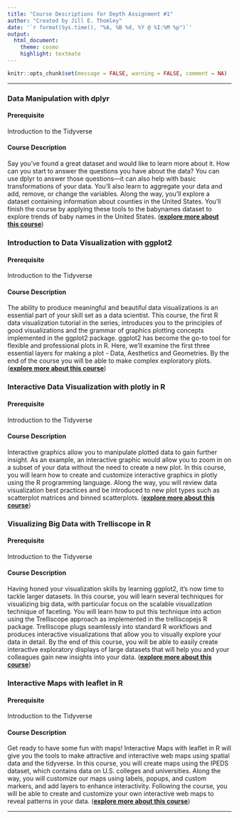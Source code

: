 ```yaml
---
title: "Course Descriptions for Depth Assignment #1"
author: "Created by Jill E. Thomley"
date: '`r format(Sys.time(), "%A, %B %d, %Y @ %I:%M %p")`'
output: 
  html_document: 
    theme: cosmo
    highlight: textmate
---
```


```r
knitr::opts_chunk$set(message = FALSE, warning = FALSE, comment = NA)
```

<hr>

### **Data Manipulation with dplyr**

#### **Prerequisite**

Introduction to the Tidyverse

#### **Course Description**

Say you've found a great dataset and would like to learn more about it. How can you start to answer the questions you have about the data? You can use dplyr to answer those questions—it can also help with basic transformations of your data. You'll also learn to aggregate your data and add, remove, or change the variables. Along the way, you'll explore a dataset containing information about counties in the United States. You'll finish the course by applying these tools to the babynames dataset to explore trends of baby names in the United States. ([**explore more about this course**](https://learn.datacamp.com/courses/data-manipulation-with-dplyr))


### **Introduction to Data Visualization with ggplot2**

#### **Prerequisite**

Introduction to the Tidyverse

#### **Course Description**

The ability to produce meaningful and beautiful data visualizations is an essential part of your skill set as a data scientist. This course, the first R data visualization tutorial in the series, introduces you to the principles of good visualizations and the grammar of graphics plotting concepts implemented in the ggplot2 package. ggplot2 has become the go-to tool for flexible and professional plots in R. Here, we’ll examine the first three essential layers for making a plot - Data, Aesthetics and Geometries. By the end of the course you will be able to make complex exploratory plots. ([**explore more about this course**](https://learn.datacamp.com/courses/introduction-to-data-visualization-with-ggplot2))


### **Interactive Data Visualization with plotly in R**

#### **Prerequisite**

Introduction to the Tidyverse

#### **Course Description**

Interactive graphics allow you to manipulate plotted data to gain further insight. As an example, an interactive graphic would allow you to zoom in on a subset of your data without the need to create a new plot. In this course, you will learn how to create and customize interactive graphics in plotly using the R programming language. Along the way, you will review data visualization best practices and be introduced to new plot types such as scatterplot matrices and binned scatterplots. ([**explore more about this course**](https://learn.datacamp.com/courses/interactive-data-visualization-with-plotly-in-r))


### **Visualizing Big Data with Trelliscope in R**

#### **Prerequisite**

Introduction to the Tidyverse

#### **Course Description**

Having honed your visualization skills by learning ggplot2, it's now time to tackle larger datasets. In this course, you will learn several techniques for visualizing big data, with particular focus on the scalable visualization technique of faceting. You will learn how to put this technique into action using the Trelliscope approach as implemented in the trelliscopejs R package. Trelliscope plugs seamlessly into standard R workflows and produces interactive visualizations that allow you to visually explore your data in detail. By the end of this course, you will be able to easily create interactive exploratory displays of large datasets that will help you and your colleagues gain new insights into your data. ([**explore more about this course**](https://learn.datacamp.com/courses/visualizing-big-data-with-trelliscope-in-r))


### **Interactive Maps with leaflet in R**

#### **Prerequisite**

Introduction to the Tidyverse

#### **Course Description**

Get ready to have some fun with maps! Interactive Maps with leaflet in R will give you the tools to make attractive and interactive web maps using spatial data and the tidyverse. In this course, you will create maps using the IPEDS dataset, which contains data on U.S. colleges and universities. Along the way, you will customize our maps using labels, popups, and custom markers, and add layers to enhance interactivity. Following the course, you will be able to create and customize your own interactive web maps to reveal patterns in your data. ([**explore more about this course**](https://learn.datacamp.com/courses/interactive-maps-with-leaflet-in-r))

<hr>